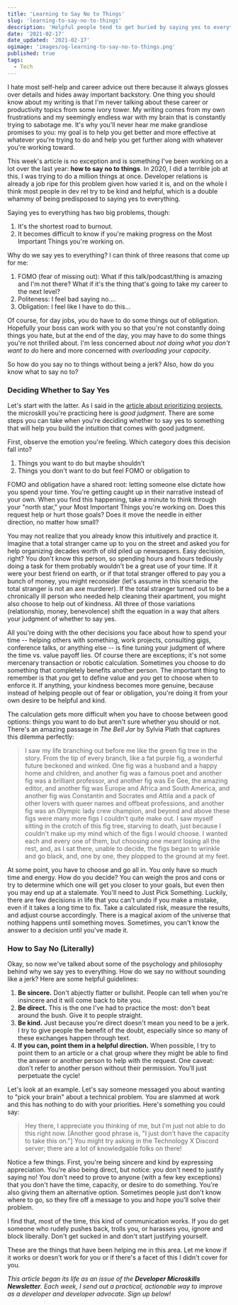 ```yaml
---
title: 'Learning to Say No to Things'
slug: 'learning-to-say-no-to-things'
description: 'Helpful people tend to get buried by saying yes to everything. How do we improve at saying no? How do we know what to say no to?'
date: '2021-02-17'
date_updated: '2021-02-17'
ogimage: 'images/og-learning-to-say-no-to-things.png'
published: true
tags:
  - Tech
---
```



<GuideBanner />

I hate most self-help and career advice out there because it always glosses over details and hides away important backstory. One thing you should know about my writing is that I'm never talking about these career or productivity topics from some ivory tower. My writing comes from my own frustrations and my seemingly endless war with my brain that is constantly trying to sabotage me. It's why you'll never hear me make grandiose promises to you: my goal is to help you get better and more effective at whatever you're trying to do and help you get further along with whatever you're working toward.

This week's article is no exception and is something I've been working on a lot over the last year: **how to say no to things**. In 2020, I did a terrible job at this. I was trying to do a million things at once. Developer relations is already a job ripe for this problem given how varied it is, and on the whole I think most people in dev rel try to be kind and helpful, which is a double whammy of being predisposed to saying yes to everything.

Saying yes to everything has two big problems, though:

1. It's the shortest road to burnout.
2. It becomes difficult to know if you're making progress on the Most Important Things you're working on.

Why do we say yes to everything? I can think of three reasons that come up for me:

1. FOMO (fear of missing out): What if this talk/podcast/thing is amazing and I'm not there? What if it's the thing that's going to take my career to the next level?
2. Politeness: I feel bad saying no....
3. Obligation: I feel like I have to do this...

Of course, for day jobs, you do have to do some things out of obligation. Hopefully your boss can work with you so that you're not constantly doing things you hate, but at the end of the day, you may have to do some things you're not thrilled about. I'm less concerned about _not doing what you don't want to do_ here and more concerned with _overloading your capacity_.

So how do you say no to things without being a jerk? Also, how do you know what to say no to?

### Deciding Whether to Say Yes

Let's start with the latter. As I said in the [article about prioritizing projects](/how-to-prioritize-projects), the microskill you're practicing here is _good judgment_. There are some steps you can take when you're deciding whether to say yes to something that will help you build the intuition that comes with good judgment.

First, observe the emotion you're feeling. Which category does this decision fall into?

1. Things you want to do but maybe shouldn't
2. Things you don't want to do but feel FOMO or obligation to

FOMO and obligation have a shared root: letting someone else dictate how you spend your time. You're getting caught up in their narrative instead of your own. When you find this happening, take a minute to think through your "north star," your Most Important Things you're working on. Does this request help or hurt those goals? Does it move the needle in either direction, no matter how small?

You may not realize that you already know this intuitively and practice it. Imagine that a total stranger came up to you on the street and asked you for help organizing decades worth of old piled up newspapers. Easy decision, right? You don't know this person, so spending hours and hours tediously doing a task for them probably wouldn't be a great use of your time. If it were your best friend on earth, or if that total stranger offered to pay you a bunch of money, you might reconsider (let's assume in this scenario the total stranger is not an axe murderer). If the total stranger turned out to be a chronically ill person who needed help cleaning their apartment, you might also choose to help out of kindness. All three of those variations (relationship, money, benevolence) shift the equation in a way that alters your judgment of whether to say yes.

All you're doing with the other decisions you face about how to spend your time -- helping others with something, work projects, consulting gigs, conference talks, or anything else -- is fine tuning your judgment of where the time vs. value payoff lies. Of course there are exceptions; it's not some mercenary transaction or robotic calculation. Sometimes you choose to do something that completely benefits another person. The important thing to remember is that _you_ get to define value and _you_ get to choose when to enforce it. If anything, your kindness becomes more genuine, because instead of helping people out of fear or obligation, you're doing it from your own desire to be helpful and kind.

The calculation gets more difficult when you have to choose between good options: things you want to do but aren't sure whether you should or not. There's an amazing passage in _The Bell Jar_ by Sylvia Plath that captures this dilemma perfectly:

> I saw my life branching out before me like the green fig tree in the story. From the tip of every branch, like a fat purple fig, a wonderful future beckoned and winked. One fig was a husband and a happy home and children, and another fig was a famous poet and another fig was a brilliant professor, and another fig was Ee Gee, the amazing editor, and another fig was Europe and Africa and South America, and another fig was Constantin and Socrates and Attila and a pack of other lovers with queer names and offbeat professions, and another fig was an Olympic lady crew champion, and beyond and above these figs were many more figs I couldn't quite make out. I saw myself sitting in the crotch of this fig tree, starving to death, just because I couldn't make up my mind which of the figs I would choose. I wanted each and every one of them, but choosing one meant losing all the rest, and, as I sat there, unable to decide, the figs began to wrinkle and go black, and, one by one, they plopped to the ground at my feet.

At some point, you have to choose and go all in. You only have so much time and energy. How do you decide? You can weigh the pros and cons or try to determine which one will get you closer to your goals, but even then you may end up at a stalemate. You'll need to Just Pick Something. Luckily, there are few decisions in life that you can't undo if you make a mistake, even if it takes a long time to fix. Take a calculated risk, measure the results, and adjust course accordingly. There is a magical axiom of the universe that nothing happens until something moves. Sometimes, you can't know the answer to a decision until you've made it.

### How to Say No (Literally)

Okay, so now we've talked about some of the psychology and philosophy behind why we say yes to everything. How do we say no without sounding like a jerk? Here are some helpful guidelines:

1. **Be sincere.** Don't abjectly flatter or bullshit. People can tell when you're insincere and it will come back to bite you.
2. **Be direct.** This is the one I've had to practice the most: don't beat around the bush. Give it to people straight.
3. **Be kind.** Just because you're direct doesn't mean you need to be a jerk. I try to give people the benefit of the doubt, especially since so many of these exchanges happen through text.
4. **If you can, point them in a helpful direction.** When possible, I try to point them to an article or a chat group where they might be able to find the answer or another person to help with the request. One caveat: don't refer to another person without their permission. You'll just perpetuate the cycle!

Let's look at an example. Let's say someone messaged you about wanting to "pick your brain" about a technical problem. You are slammed at work and this has nothing to do with your priorities. Here's something you could say:

> Hey there, I appreciate you thinking of me, but I'm just not able to do this right now. [Another good phrase is, "I just don't have the capacity to take this on."] You might try asking in the Technology X Discord server; there are a lot of knowledgable folks on there!

Notice a few things. First, you're being sincere and kind by expressing appreciation. You're also being direct, but notice: you don't need to justify saying no! You don't need to prove to anyone (with a few key exceptions) that you don't have the time, capacity, or desire to do something. You're also giving them an alternative option. Sometimes people just don't know where to go, so they fire off a message to you and hope you'll solve their problem.

I find that, most of the time, this kind of communication works. If you do get someone who rudely pushes back, trolls you, or harasses you, ignore and block liberally. Don't get sucked in and don't start justifying yourself.

These are the things that have been helping me in this area. Let me know if it works or doesn't work for you or if there's a facet of this I didn't cover for you.

_This article began its life as an issue of the **Developer Microskills Newsletter**. Each week, I send out a practical, actionable way to improve as a developer and developer advocate. Sign up below!_
